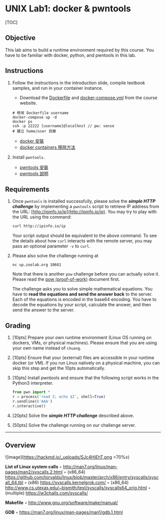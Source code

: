 UNIX Lab1: docker & pwntools
===

[TOC]

Objective
---

This lab aims to build a runtime environment required by this course. You have to be familiar with docker, python, and pwntools in this lab.

Instructions
---

1. Follow the instructions in the introduction slide, compile textbook samples, and run in your container instance.

    - Download the [Dockerfile](https://people.cs.nycu.edu.tw/~chuang/courses/unixprog/resources/debian/Dockerfile) and [docker-compose.yml](https://people.cs.nycu.edu.tw/~chuang/courses/unixprog/resources/debian/docker-compose.yml) from the course website.

    ```bash=
    # 修改 Dockerfile username
    docker-compose up -d
    docker ps
    ssh -p 22222 [username]@localhost // pw: sense
    # 建立 home/user 目錄
    ```

    - [docker 安裝](https://www.runoob.com/docker/docker-tutorial.html)
    - [docker containers 移除方法](https://blog.clarence.tw/2019/09/10/docker-removing-containers-images-volumes-and-networks/)

1. Install `pwntools`.

    - [pwntools 安裝](https://md.zoolab.org/s/EleTCdAQ5)
    - [pwntools 說明](https://sectools.tw/pwntools-tubes/)

Requirements
---

1. Once `pwntools` is installed successfully, please solve the ***simple HTTP challenge*** by implementing a `pwntools` script to retrieve IP address from the URL: [http://ipinfo.io/ip](http://ipinfo.io/ip). You may try to play with the URL using the command:

   ```sh
   curl http://ipinfo.io/ip
   ```

   Your script output should be equivalent to the above command. To see the details about how `curl` interacts with the remote server, you may pass an optional parameter `-v` to `curl`.

1. Please also solve the challenge running at 
   ```
   nc up.zoolab.org 10681
   ```
   Note that there is another `pow` challenge before you can actually solve it. Please read the [pow (proof-of-work)](https://md.zoolab.org/s/EHSmQ0szV) document first.

   The challenge asks you to solve simple mathematical equations. You have to **read the equations and send the answer back** to the server. Each of the equations is encoded in the base64 encoding. You have to decode the equations by your script, calculate the answer, and then send the answer to the server.

Grading
---

1. [10pts] Prepare your own runtime environment (Linux OS running on dockers, VMs, or physical machines). Please ensure that you are using your own name instead of `chuang`.

1. [10pts] Ensure that your (external) files are accessible in your runtime docker (or VM). If you run Linux natively on a physical machine, you can skip this step and get the 10pts automatically.

1. [10pts] Install pwntools and ensure that the following script works in the Python3 interpreter.

   ```python
   from pwn import *
   r = process('read Z; echo $Z', shell=True)
   r.sendline(b'AAA')
   r.interactive()
   ```

1. [20pts] Solve the ***simple HTTP challenge*** described above.

1. [50pts] Solve the challenge running on our challenge server.

---

Overview
---

![image](https://hackmd.io/_uploads/SJc4HiEhT.png =70%x)

**List of Linux system calls**
◦ http://man7.org/linux/man-pages/man2/syscalls.2.html
◦ (x86_64) https://github.com/torvalds/linux/blob/master/arch/x86/entry/syscalls/syscall_64.tbl
◦ (x86) https://syscalls.kernelgrok.com/
◦ (x86_64) http://www.cs.utexas.edu/~bismith/test/syscalls/syscalls64_orig.html
◦ (multiple) https://w3challs.com/syscalls/

**Makefile**
◦ http://www.gnu.org/software/make/manual/

**GDB**
◦ https://man7.org/linux/man-pages/man1/gdb.1.html